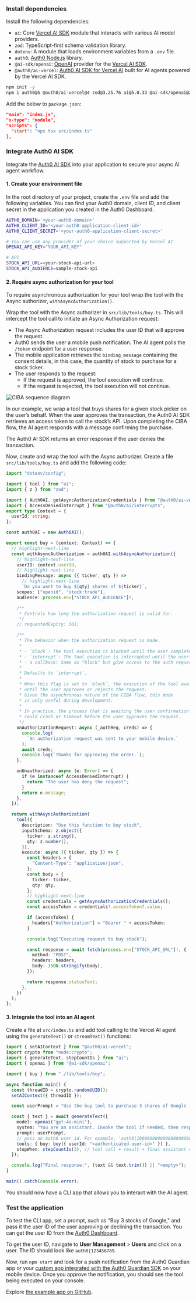 
<Prerequisites />

### Install dependencies

Install the following dependencies:

- `ai`: Core [Vercel AI SDK](https://sdk.vercel.ai/docs) module that interacts with various AI model providers.
- `zod`: TypeScript-first schema validation library.
- `dotenv`: A module that loads environment variables from a `.env` file.
- `auth0`: [Auth0 Node.js](https://github.com/auth0/node-auth0) library.
- `@ai-sdk/openai`: [OpenAI](https://sdk.vercel.ai/providers/ai-sdk-providers/openai) provider for the [Vercel AI SDK](https://sdk.vercel.ai/docs).
- `@auth0/ai-vercel`: [Auth0 AI SDK for Vercel AI](https://github.com/auth0/auth0-ai-js/tree/main/packages/ai-vercel) built for AI agents powered by the Vercel AI SDK.

```bash Create a new Node.js project wrap lines
npm init -y
npm i auth0@5 @auth0/ai-vercel@4 zod@3.25.76 ai@5.0.33 @ai-sdk/openai@2.0.24 dotenv@16
```

Add the below to `package.json`:

```json package.json wrap lines
"main": "index.js",
"x-type": "module",
"scripts": {
  "start": "npx tsx src/index.ts"
},
```

### Integrate Auth0 AI SDK

Integrate the [Auth0 AI SDK](https://github.com/auth0/auth0-ai-js) into your application to secure your async AI agent workflow.

#### 1. Create your environment file

In the root directory of your project, create the `.env` file and add the following variables. You can find your Auth0 domain, client ID, and client secret in the application you created in the Auth0 Dashboard.

```bash .env wrap lines
AUTH0_DOMAIN='<your-auth0-domain>'
AUTH0_CLIENT_ID='<your-auth0-application-client-id>'
AUTH0_CLIENT_SECRET='<your-auth0-application-client-secret>'

# You can use any provider of your choice supported by Vercel AI
OPENAI_API_KEY="YOUR_API_KEY"

# API
STOCK_API_URL=<your-stock-api-url>
STOCK_API_AUDIENCE=sample-stock-api
```

#### 2. Require async authorization for your tool

To require asynchronous authorization for your tool wrap the tool with the Async authorizer, `withAsyncAuthorization()`.

Wrap the tool with the Async authorizer in `src/lib/tools/buy.ts`. This will intercept the tool call to initiate an Async Authorization request:

- The Async Authorization request includes the user ID that will approve the request.
- Auth0 sends the user a mobile push notification. The AI agent polls the `/token` endpoint for a user response.
- The mobile application retrieves the `binding_message` containing the consent details, in this case, the quantity of stock to purchase for a stock ticker.
- The user responds to the request:
  - If the request is approved, the tool execution will continue.
  - If the request is rejected, the tool execution will not continue.

<Frame>
  <img src="/img/async_auth_diagram.png" alt="CIBA sequence diagram" />
</Frame>

In our example, we wrap a tool that buys shares for a given stock picker on the user’s behalf. When the user approves the transaction, the Auth0 AI SDK retrieves an access token to call the stock’s API. Upon completing the CIBA flow, the AI agent responds with a message confirming the purchase.

The Auth0 AI SDK returns an error response if the user denies the transaction.

Now, create and wrap the tool with the Async authorizer. Create a file `src/lib/tools/buy.ts` and add the following code:


```ts src/lib/tools/buy.ts wrap lines
import "dotenv/config";

import { tool } from "ai";
import { z } from "zod";

import { Auth0AI, getAsyncAuthorizationCredentials } from "@auth0/ai-vercel";
import { AccessDeniedInterrupt } from "@auth0/ai/interrupts";
export type Context = {
  userId: string;
};

const auth0AI = new Auth0AI();

export const buy = (context: Context) => {
  // highlight-next-line
  const withAsyncAuthorization = auth0AI.withAsyncAuthorization({
    // highlight-next-line
    userID: context.userId,
    // highlight-next-line
    bindingMessage: async ({ ticker, qty }) =>
      // highlight-next-line
      `Do you want to buy ${qty} shares of ${ticker}`,
    scopes: ["openid", "stock:trade"],
    audience: process.env["STOCK_API_AUDIENCE"]!,

    /**
     * Controls how long the authorization request is valid for.
     */
    // requestedExpiry: 301,

    /**
     * The behavior when the authorization request is made.
     *
     * - `block`: The tool execution is blocked until the user completes the authorization.
     * - `interrupt`: The tool execution is interrupted until the user completes the authorization.
     * - a callback: Same as "block" but give access to the auth request and executing logic.
     *
     * Defaults to `interrupt`.
     *
     * When this flag is set to `block`, the execution of the tool awaits
     * until the user approves or rejects the request.
     * Given the asynchronous nature of the CIBA flow, this mode
     * is only useful during development.
     *
     * In practice, the process that is awaiting the user confirmation
     * could crash or timeout before the user approves the request.
     */
    onAuthorizationRequest: async (_authReq, creds) => {
      console.log(
        `An authorization request was sent to your mobile device.`
      );
      await creds;
      console.log(`Thanks for approving the order.`);
    },

    onUnauthorized: async (e: Error) => {
      if (e instanceof AccessDeniedInterrupt) {
        return "The user has deny the request";
      }
      return e.message;
    },
  });

  return withAsyncAuthorization(
    tool({
      description: "Use this function to buy stock",
      inputSchema: z.object({
        ticker: z.string(),
        qty: z.number(),
      }),
      execute: async ({ ticker, qty }) => {
        const headers = {
          "Content-Type": "application/json",
        };
        const body = {
          ticker: ticker,
          qty: qty,
        };
        // highlight-next-line
        const credentials = getAsyncAuthorizationCredentials();
        const accessToken = credentials?.accessToken?.value;

        if (accessToken) {
          headers["Authorization"] = "Bearer " + accessToken;
        }

        console.log("Executing request to buy stock");

        const response = await fetch(process.env["STOCK_API_URL"]!, {
          method: "POST",
          headers: headers,
          body: JSON.stringify(body),
        });

        return response.statusText;
      },
    })
  );
};
```

#### 3. Integrate the tool into an AI agent

Create a file at `src/index.ts` and add tool calling to the Vercel AI agent using the `generateText()` or `streamText()` functions:

```ts src/index.ts wrap lines
import { setAIContext } from "@auth0/ai-vercel";
import crypto from "node:crypto";
import { generateText, stepCountIs } from "ai";
import { openai } from "@ai-sdk/openai";

import { buy } from "./lib/tools/buy";

async function main() {
  const threadID = crypto.randomUUID();
  setAIContext({ threadID });

  const userPrompt = "Use the buy tool to purchase 3 shares of Google (GOOGL) stock";

  const { text } = await generateText({
    model: openai("gpt-4o-mini"),
    system: "You are an assistant. Invoke the tool if needed, then respond with a past-tense confirmation.",
    prompt: userPrompt,
    // pass an Auth0 user id. For example, 'auth0|100000000000000000000' or 'google-oauth2|100000000000000000000'
    tools: { buy: buy({ userId: "<authenticated-user-id>" }) },
    stopWhen: stepCountIs(3), // tool call + result + final assistant message
  });

  console.log("Final response:", (text && text.trim()) || "<empty>");
}

main().catch(console.error);
```

You should now have a CLI app that allows you to interact with the AI agent.

### Test the application

To test the CLI app, set a prompt, such as "Buy 3 stocks of Google," and pass it the user ID of the user approving or declining the transaction. You can get the user ID from the [Auth0 Dashboard](https://manage.auth0.com/).

To get the user ID, navigate to **User Management** > **Users** and click on a user. The ID should look like `auth0|123456789`.

Now, run `npm start` and look for a push notification from the Auth0 Guardian app or your [custom app integrated with the Auth0 Guardian SDK](https://auth0.com/docs/get-started/authentication-and-authorization-flow/client-initiated-backchannel-authentication-flow/user-authorization-with-ciba) on your mobile device. Once you approve the notification, you should see the tool being executed on your console.

Explore [the example app on GitHub](https://github.com/auth0-samples/auth0-ai-samples/tree/main/asynchronous-authorization/vercel-ai-node-js).
